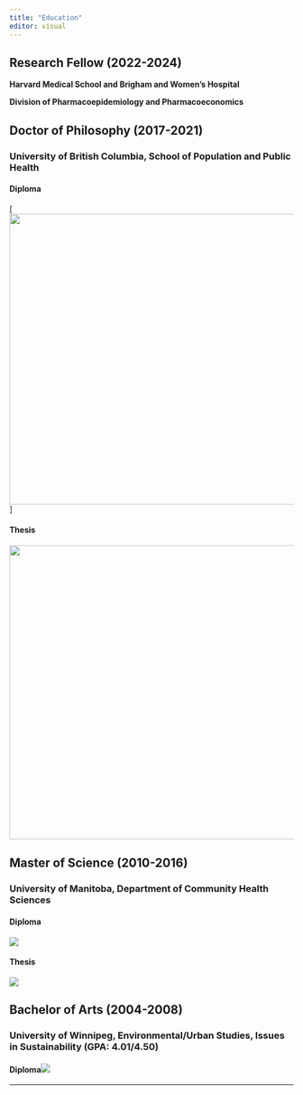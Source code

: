 ```yaml
---
title: "Education"
editor: visual
---
```


## Research Fellow (2022-2024)

**Harvard Medical School and Brigham and Women's Hospital**

**Division of Pharmacoepidemiology and Pharmacoeconomics**

## Doctor of Philosophy (2017-2021)

### **University of British Columbia, School of Population and Public Health**

#### Diploma

::: {#fig-phd_diploma}
\[![](images/PHD.png){width="515"}\]
:::

#### Thesis

::: {#fig-phd_thesis}
[![](images/clipboard-2463031712.png){width="521"}](https://dx.doi.org/10.14288/1.0402446)
:::

## Master of Science (2010-2016)

### **University of Manitoba, Department of Community Health Sciences**

#### Diploma

::: {#fig-msc_diploma)
![](images/MSC.PNG)
:::

#### Thesis

::: {fig-msc_thesis}
[![](images/msc_thesis_cover.PNG)](http://hdl.handle.net/1993/31050)
:::

## Bachelor of Arts (2004-2008)

### **University of Winnipeg, Environmental/Urban Studies, Issues in Sustainability (GPA: 4.01/4.50)**

#### Diploma![](images/clipboard-1436043536.png)

------------------------------------------------------------------------
